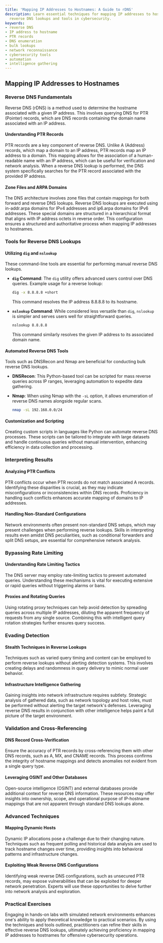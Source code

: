 ```yaml
---
title: 'Mapping IP Addresses to Hostnames: A Guide to rDNS'
description: Learn essential techniques for mapping IP addresses to hostnames using
  reverse DNS lookups and tools in cybersecurity.
keywords:
- reverse DNS
- IP address to hostname
- PTR records
- DNS enumeration
- bulk lookups
- network reconnaissance
- cybersecurity tools
- automation
- intelligence gathering
---
```


## Mapping IP Addresses to Hostnames

### Reverse DNS Fundamentals

Reverse DNS (rDNS) is a method used to determine the hostname associated with a given IP address. This involves querying DNS for PTR (Pointer) records, which are DNS records containing the domain name associated with an IP address.

#### Understanding PTR Records

PTR records are a key component of reverse DNS. Unlike A (Address) records, which map a domain to an IP address, PTR records map an IP address to a domain. This mapping allows for the association of a human-readable name with an IP address, which can be useful for verification and network analysis. When a reverse DNS lookup is performed, the DNS system specifically searches for the PTR record associated with the provided IP address.

#### Zone Files and ARPA Domains

The DNS architecture involves zone files that contain mappings for both forward and reverse DNS lookups. Reverse DNS lookups are executed using in-addr.arpa domains for IPv4 addresses and ip6.arpa domains for IPv6 addresses. These special domains are structured in a hierarchical format that aligns with IP address octets in reverse order. This configuration ensures a structured and authoritative process when mapping IP addresses to hostnames.

### Tools for Reverse DNS Lookups

#### Utilizing `dig` and `nslookup`

These command-line tools are essential for performing manual reverse DNS lookups.

- **`dig` Command**: The `dig` utility offers advanced users control over DNS queries. Example usage for a reverse lookup:
  ```bash
  dig -x 8.8.8.8 +short
  ```
  This command resolves the IP address 8.8.8.8 to its hostname.

- **`nslookup` Command**: While considered less versatile than `dig`, `nslookup` is simpler and serves users well for straightforward queries.
  ```bash
  nslookup 8.8.8.8
  ```
  This command similarly resolves the given IP address to its associated domain name.

#### Automated Reverse DNS Tools

Tools such as DNSRecon and Nmap are beneficial for conducting bulk reverse DNS lookups.

- **DNSRecon**: This Python-based tool can be scripted for mass reverse queries across IP ranges, leveraging automation to expedite data gathering.
  
- **Nmap**: When using Nmap with the `-sL` option, it allows enumeration of reverse DNS names alongside regular scans.
  ```bash
  nmap -sL 192.168.0.0/24
  ```

#### Customization and Scripting

Creating custom scripts in languages like Python can automate reverse DNS processes. These scripts can be tailored to integrate with large datasets and handle continuous queries without manual intervention, enhancing efficiency in data collection and processing.

### Interpreting Results

#### Analyzing PTR Conflicts

PTR conflicts occur when PTR records do not match associated A records. Identifying these disparities is crucial, as they may indicate misconfigurations or inconsistencies within DNS records. Proficiency in handling such conflicts enhances accurate mapping of domains to IP addresses.

#### Handling Non-Standard Configurations

Network environments often present non-standard DNS setups, which may present challenges when performing reverse lookups. Skills in interpreting results even amidst DNS peculiarities, such as conditional forwarders and split DNS setups, are essential for comprehensive network analysis.

### Bypassing Rate Limiting

#### Understanding Rate Limiting Tactics

The DNS server may employ rate-limiting tactics to prevent automated queries. Understanding these mechanisms is vital for executing extensive or rapid queries without triggering alarms or bans.

#### Proxies and Rotating Queries

Using rotating proxy techniques can help avoid detection by spreading queries across multiple IP addresses, diluting the apparent frequency of requests from any single source. Combining this with intelligent query rotation strategies further ensures query success.

### Evading Detection

#### Stealth Techniques in Reverse Lookups

Techniques such as varied query timing and content can be employed to perform reverse lookups without alerting detection systems. This involves creating delays and randomness in query delivery to mimic normal user behavior.

#### Infrastructure Intelligence Gathering

Gaining insights into network infrastructure requires subtlety. Strategic analysis of gathered data, such as network topology and host roles, must be performed without alerting the target network's defenses. Leveraging reverse DNS results in conjunction with other intelligence helps paint a full picture of the target environment.

### Validation and Cross-Referencing

#### DNS Record Cross-Verification

Ensure the accuracy of PTR records by cross-referencing them with other DNS records, such as A, MX, and CNAME records. This process confirms the integrity of hostname mappings and detects anomalies not evident from a single query type.

#### Leveraging OSINT and Other Databases

Open-source intelligence (OSINT) and external databases provide additional context for reverse DNS information. These resources may offer insights into ownership, scope, and operational purpose of IP-hostname mappings that are not apparent through standard DNS lookups alone.

### Advanced Techniques

#### Mapping Dynamic Hosts

Dynamic IP allocations pose a challenge due to their changing nature. Techniques such as frequent polling and historical data analysis are used to track hostname changes over time, providing insights into behavioral patterns and infrastructure changes.

#### Exploiting Weak Reverse DNS Configurations

Identifying weak reverse DNS configurations, such as unsecured PTR records, may expose vulnerabilities that can be exploited for deeper network penetration. Experts will use these opportunities to delve further into network analysis and exploration.

### Practical Exercises

Engaging in hands-on labs with simulated network environments enhances one's ability to apply theoretical knowledge to practical scenarios. By using the techniques and tools outlined, practitioners can refine their skills in effective reverse DNS lookups, ultimately achieving proficiency in mapping IP addresses to hostnames for offensive cybersecurity operations.